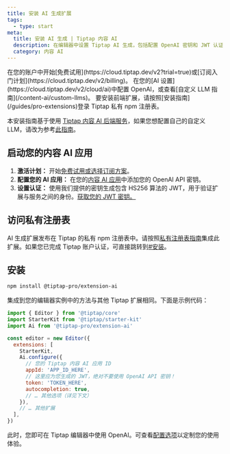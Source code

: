 ```yaml
---
title: 安装 AI 生成扩展
tags:
  - type: start
meta:
  title: 安装 AI 生成 | Tiptap 内容 AI
  description: 在编辑器中设置 Tiptap AI 生成，包括配置 OpenAI 密钥和 JWT 认证。详情请查阅文档！
  category: 内容 AI
---
```


<Requirements>
    <RequirementItem label="1. 激活试用或订阅">
        在您的账户中开始[免费试用](https://cloud.tiptap.dev/v2?trial=true)或[订阅入门计划](https://cloud.tiptap.dev/v2/billing)。
    </RequirementItem>
    <RequirementItem label="2. 集成 AI 提供商">
        在您的[AI 设置](https://cloud.tiptap.dev/v2/cloud/ai)中配置 OpenAI，或查看[自定义 LLM 指南](/content-ai/custom-llms)。
    </RequirementItem>
    <RequirementItem label="3. 从私有注册表安装">
        要安装前端扩展，请按照[安装指南](/guides/pro-extensions)登录 Tiptap 私有 npm 注册表。
    </RequirementItem>
</Requirements>

本安装指南基于使用 [Tiptap 内容 AI 后端服务](https://cloud.tiptap.dev/v2/cloud/ai)，如果您想配置自己的自定义 LLM，请改为参考[此指南](/content-ai/capabilities/generation/custom-llms)。

## 启动您的内容 AI 应用
1. **激活计划：** 开始[免费试用或选择订阅方案](https://cloud.tiptap.dev/v2/billing)。
2. **配置您的 AI 应用：** 在您的[内容 AI 应用](https://cloud.tiptap.dev/v2/cloud/ai)中添加您的 OpenAI API 密钥。
3. **设置认证：** 使用我们提供的密钥生成包含 HS256 算法的 JWT，用于验证扩展与服务之间的身份。[获取您的 JWT 密钥。](https://cloud.tiptap.dev/v2/cloud/ai)

## 访问私有注册表
AI 生成扩展发布在 Tiptap 的私有 npm 注册表中。请按照[私有注册表指南](/guides/pro-extensions)集成此扩展。如果您已完成 Tiptap 账户认证，可直接跳转到[#安装](#安装)。

## 安装

```bash
npm install @tiptap-pro/extension-ai
```

集成到您的编辑器实例中的方法与其他 Tiptap 扩展相同。下面是示例代码：

```js
import { Editor } from '@tiptap/core'
import StarterKit from '@tiptap/starter-kit'
import Ai from '@tiptap-pro/extension-ai'

const editor = new Editor({
  extensions: [
    StarterKit,
    Ai.configure({
      // 您的 Tiptap 内容 AI 应用 ID
      appId: 'APP_ID_HERE',
      // 这里应为您生成的 JWT，绝对不要使用 OpenAI API 密钥！
      token: 'TOKEN_HERE',
      autocompletion: true,
      // … 其他选项（详见下文）
    }),
    // … 其他扩展
  ],
})
```

此时，您即可在 Tiptap 编辑器中使用 OpenAI。可查看[配置选项](/content-ai/capabilities/generation/configure)以定制您的使用体验。